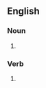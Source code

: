 ==English==
===Noun===
{{en-noun}}
#{{generally|jocular|or|for children}} {{misspelling of|[[laugh]]}}

===Verb===
{{en-verb}}
#{{generally|jocular|or|for children}} {{misspelling of|[[laugh]]}}